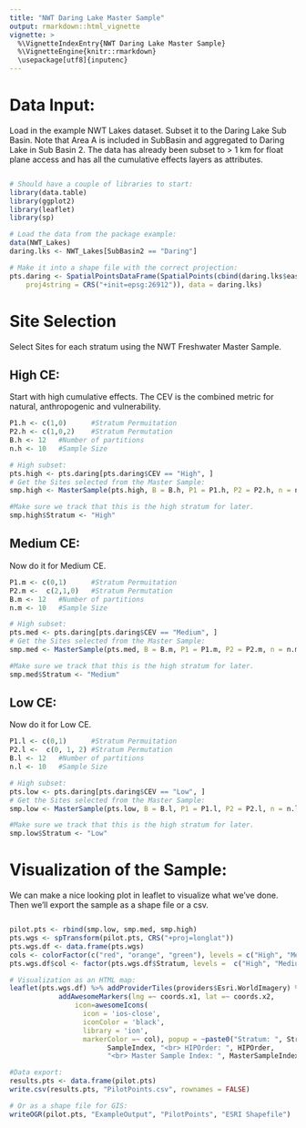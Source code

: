```yaml
---
title: "NWT Daring Lake Master Sample"
output: rmarkdown::html_vignette
vignette: >
  %\VignetteIndexEntry{NWT Daring Lake Master Sample}
  %\VignetteEngine{knitr::rmarkdown}
  \usepackage[utf8]{inputenc}
---
```


# Data Input:
Load in the example NWT Lakes dataset. Subset it to the Daring Lake Sub Basin. Note that Area A is included in SubBasin and
aggregated to Daring Lake in Sub Basin 2. The data has already been subset to > 1 km for float plane access and has all the
cumulative effects layers as attributes.

```r

# Should have a couple of libraries to start:
library(data.table)
library(ggplot2)
library(leaflet)
library(sp)

# Load the data from the package example:
data(NWT_Lakes)
daring.lks <- NWT_Lakes[SubBasin2 == "Daring"]

# Make it into a shape file with the correct projection:
pts.daring <- SpatialPointsDataFrame(SpatialPoints(cbind(daring.lks$easting, daring.lks$northing), 
	proj4string = CRS("+init=epsg:26912")), data = daring.lks)
```

# Site Selection
Select Sites for each stratum using the NWT Freshwater Master Sample.

## High CE:
Start with high cumulative effects. The CEV is the combined metric for natural, anthropogenic and vulnerability.

```r
P1.h <- c(1,0)		#Stratum Permuitation
P2.h <- c(1,0,2)	#Stratum Permutation
B.h <- 12	#Number of partitions
n.h <- 10	#Sample Size

# High subset:
pts.high <- pts.daring[pts.daring$CEV == "High", ]
# Get the Sites selected from the Master Sample:
smp.high <- MasterSample(pts.high, B = B.h, P1 = P1.h, P2 = P2.h, n = n.h)

#Make sure we track that this is the high stratum for later.
smp.high$Stratum <- "High"
```

## Medium CE:
Now do it for Medium CE.

```r
P1.m <- c(0,1)		#Stratum Permuitation
P2.m <-  c(2,1,0)	#Stratum Permutation
B.m <- 12	#Number of partitions
n.m <- 10	#Sample Size

# High subset:
pts.med <- pts.daring[pts.daring$CEV == "Medium", ]
# Get the Sites selected from the Master Sample:
smp.med <- MasterSample(pts.med, B = B.m, P1 = P1.m, P2 = P2.m, n = n.m)

#Make sure we track that this is the high stratum for later.
smp.med$Stratum <- "Medium"

```

## Low CE:
Now do it for Low CE.

```r
P1.l <- c(0,1)		#Stratum Permuitation
P2.l <-  c(0, 1, 2)	#Stratum Permutation
B.l <- 12	#Number of partitions
n.l <- 10	#Sample Size

# High subset:
pts.low <- pts.daring[pts.daring$CEV == "Low", ]
# Get the Sites selected from the Master Sample:
smp.low <- MasterSample(pts.low, B = B.l, P1 = P1.l, P2 = P2.l, n = n.l)

#Make sure we track that this is the high stratum for later.
smp.low$Stratum <- "Low"

```

# Visualization of the Sample:
We can make a nice looking plot in leaflet to visualize what we've done. Then we'll export the sample as a shape file or a csv.

```r

pilot.pts <- rbind(smp.low, smp.med, smp.high)
pts.wgs <- spTransform(pilot.pts, CRS("+proj=longlat"))
pts.wgs.df <- data.frame(pts.wgs)
cols <- colorFactor(c("red", "orange", "green"), levels = c("High", "Medium", "Low"))
pts.wgs.df$col <- factor(pts.wgs.df$Stratum, levels =  c("High", "Medium", "Low"), labels = c("red", "orange", "green"))

# Visualization as an HTML map:
leaflet(pts.wgs.df) %>% addProviderTiles(providers$Esri.WorldImagery) %>%  
			addAwesomeMarkers(lng =~ coords.x1, lat =~ coords.x2, 
				icon=awesomeIcons(
				  icon = 'ios-close',
				  iconColor = 'black',
				  library = 'ion',
				  markerColor =~ col), popup = ~paste0("Stratum: ", Stratum, "SampleIndex: ", 
						SampleIndex, "<br> HIPOrder: ", HIPOrder, 
						"<br> Master Sample Index: ", MasterSampleIndex))

#Data export:
results.pts <- data.frame(pilot.pts)
write.csv(results.pts, "PilotPoints.csv", rownames = FALSE)

# Or as a shape file for GIS:
writeOGR(pilot.pts, "ExampleOutput", "PilotPoints", "ESRI Shapefile")
```
